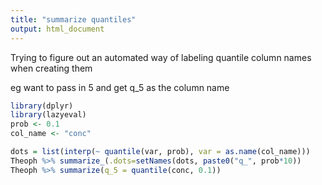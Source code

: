 ```yaml
---
title: "summarize quantiles"
output: html_document
---
```


Trying to figure out an automated way of labeling quantile column names when creating them

eg want to pass in 5 and get q_5 as the column name

```r
library(dplyr)
library(lazyeval)
prob <- 0.1
col_name <- "conc"

dots = list(interp(~ quantile(var, prob), var = as.name(col_name)))
Theoph %>% summarize_(.dots=setNames(dots, paste0("q_", prob*10))
Theoph %>% summarize(q_5 = quantile(conc, 0.1))
```

